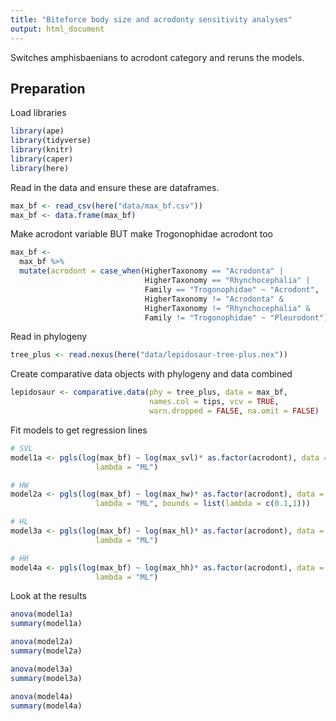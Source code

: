 ```yaml
---
title: "Biteforce body size and acrodonty sensitivity analyses"
output: html_document
---
```


Switches amphisbaenians to acrodont category and reruns the models.

## Preparation

Load libraries
```r
library(ape)
library(tidyverse)
library(knitr)
library(caper)
library(here)
```

Read in the data and ensure these are dataframes.
```r
max_bf <- read_csv(here("data/max_bf.csv"))
max_bf <- data.frame(max_bf)
```

Make acrodont variable BUT make Trogonophidae acrodont too
```r
max_bf <-
  max_bf %>%
  mutate(acrodont = case_when(HigherTaxonomy == "Acrodonta" |
                              HigherTaxonomy == "Rhynchocephalia" |
                              Family == "Trogonophidae" ~ "Acrodont",
                              HigherTaxonomy != "Acrodonta" &
                              HigherTaxonomy != "Rhynchocephalia" &
                              Family != "Trogonophidae" ~ "Pleurodont"))
```

Read in phylogeny
```r
tree_plus <- read.nexus(here("data/lepidosaur-tree-plus.nex"))
```

Create comparative data objects with phylogeny and data combined
```r
lepidosaur <- comparative.data(phy = tree_plus, data = max_bf, 
                               names.col = tips, vcv = TRUE,
                               warn.dropped = FALSE, na.omit = FALSE)
```

Fit models to get regression lines
```r
# SVL
model1a <- pgls(log(max_bf) ~ log(max_svl)* as.factor(acrodont), data = lepidosaur,
                   lambda = "ML")

# HW
model2a <- pgls(log(max_bf) ~ log(max_hw)* as.factor(acrodont), data = lepidosaur,
                   lambda = "ML", bounds = list(lambda = c(0.1,1)))

# HL
model3a <- pgls(log(max_bf) ~ log(max_hl)* as.factor(acrodont), data = lepidosaur,
                   lambda = "ML")

# HH
model4a <- pgls(log(max_bf) ~ log(max_hh)* as.factor(acrodont), data = lepidosaur,
                   lambda = "ML")
```

Look at the results
```r
anova(model1a)
summary(model1a)

anova(model2a)
summary(model2a)

anova(model3a)
summary(model3a)

anova(model4a)
summary(model4a)
```
